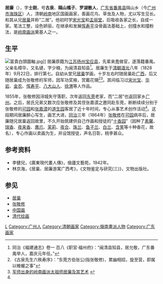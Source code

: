 {{Infobox Biography
| subject_name   = 居廉 
| image_name     = 
| image_size     = 250px
| image_caption  = 居廉
| date_of_birth  = 1828年[[农历|农历]]9月22日
| place_of_birth = [[清朝|大清帝国]][[廣東省|廣東省]][[番禺县|番禺县]]
| date_of_death  = 1904年[[农历|农历]]5月5日
| place_of_death = {{QING}} 
| occupation     = 画家，[[岭南画派|岭南画派]]奠基人
}}

'''居廉'''（{{bd|1828年|9月22日|1904年|5月5日|catIdx=J居}}），字'''士刚'''，号'''古泉'''、'''隔山樵子'''、'''罗湖散人'''，[[广东省|广东省]][[番禺县|番禺县]]隔山乡（今[[广州市|广州市]][[海珠区|海珠区]]）人，清朝[[岭南|岭南]]地区国画画家，善画花鸟、草虫及人物，尤以写生见长。和其从兄[[居巢|居巢]]并称“二居”。他初时学[[宋光宝|宋光宝]]和[[孟丽堂|孟丽堂]]，后吸收各家之长，自成一家。笔法工整，设色妍丽，在继承和发展[[恽寿平|恽寿平]]没骨画法基础上，创撞水和撞粉法，是[[岭南画派|岭南画派]]奠基人之一。

==生平==
[[File:富貴白頭圖軸.jpg|thumb]]]]
居廉原籍为[[江苏|江苏]][[扬州|扬州]][[宝应县|宝应县]]，先辈来[[粤|粤]]做官，遂落籍番禺。父亲名樟华，又名键，字少楠，为闽清县知县<ref>同治《福建通志》卷一
百八《职官·福州府》：“闽清县知县，居允敬，广东番禺举人，嘉庆元年任。”</ref>。居廉生于[[清朝|清朝]][[道光|道光]]八年（1828年）9月22日，排行第七。自幼从堂兄[[居巢|居巢]]学画，十岁左右时随居巢赴[[广西|广西]]，后又随居巢成为张敬修的军师，因军功奖掖，赏戴花翎<ref>《古泉先生六秩寿序》：“东莞方伯张公(指张敬修)，累幽相招，旋至营，即属以帷幄之事”</ref><ref name="fi">[http://www.zhmrmqmp.com/wenzhang/15/lnwh1.htm 军师出身的岭南画派太祖师居廉及其艺术] {{webarchive|url=https://web.archive.org/web/20080907224926/http://www.zhmrmqmp.com/wenzhang/15/lnwh1.htm |date=2008-09-07 }}</ref>。其间临习过[[宋光宝|宋光宝]]、[[华岩|华岩]]、[[金农|金农]]、[[恽寿平|恽寿平]]、[[八大山人|八大山人]]、[[徐渭|徐渭]]等人作品。

1855年，张敬修因浔城失守落职，次年返回[[东莞|东莞]]老家，而“二居”也返回家乡[[广州|广州]]。之后，居氏兄弟又数次应张敬修及其侄张嘉谟之邀同赴东莞，断断续续分别于张敬修的[[可园|可园]]和[[张嘉谟|张嘉谟]]的[[道生园|道生园]]客居了近十年时间，专心从事艺术创作活动<ref name="fi"/>。这段期间居廉醉心写生，画艺大进，[[同治|同治]]三年（1864年）[[张敬修|张敬修]]在[[可园|可园]]病卒后，居廉随兄居巢返回故里，不久开始筑建供自己作画和授徒的“[[十香园|十香园]]”（因种了[[素馨|素馨]]、[[瑞香|瑞香]]、[[夜来香|夜来香]]、[[鹰爪花|鹰爪]]、[[茉莉|茉莉]]、[[夜合花|夜合]]、[[珠兰|珠兰]]、[[鱼子兰|鱼子兰]]、[[白兰|白兰]]、[[含笑|含笑]]等十种香花，故名），专心作画以卖画为生，并设馆授徒，声名日彰，桃李甚众。

==参考资料==
<references/>
* 李健兒，《廣東現代畫人傳》，儉廬文藝苑，1942年。
* 林京海，《居巢、居廉游寓广西考》，《文物鉴定与研究(三)》，文物出版社。

==参见==
*[[居巢|居巢]]
*[[张敬修|张敬修]]
*[[中国画|中国画]]
*[[清代绘画|清代绘画]]

{{Commonscat|Ju Lian|居廉}}
{{岭南画派}}

{{Authority control}}

{{DEFAULTSORT:}}
[[Category:居姓|L]]
[[Category:广州人|Category:广州人]]
[[Category:清朝画家|Category:清朝画家]]
[[Category:嶺南畫派人物|Category:嶺南畫派人物]]
[[Category:广东画家|Category:广东画家]]